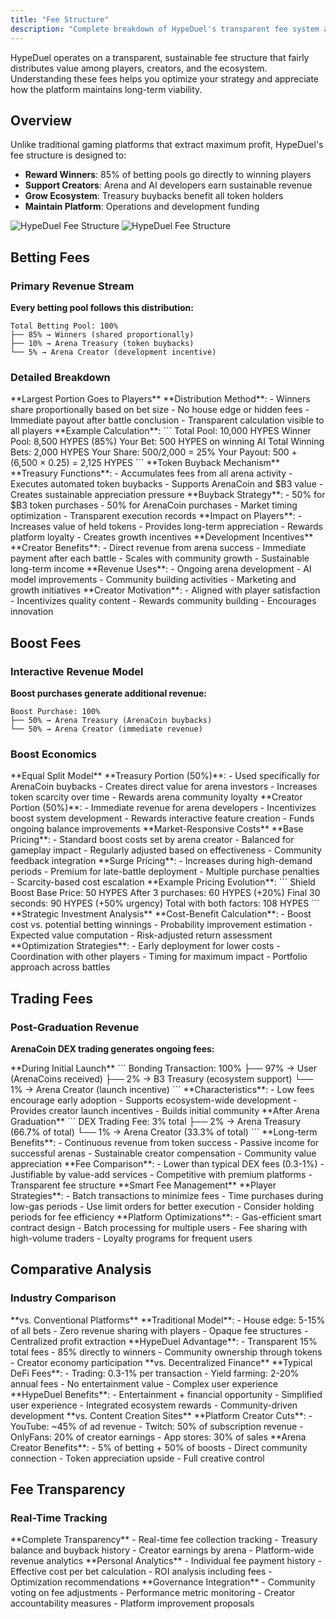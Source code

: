 ```yaml
---
title: "Fee Structure"
description: "Complete breakdown of HypeDuel's transparent fee system and revenue distribution model"
---
```


HypeDuel operates on a transparent, sustainable fee structure that fairly distributes value among players, creators, and the ecosystem. Understanding these fees helps you optimize your strategy and appreciate how the platform maintains long-term viability.

## Overview

Unlike traditional gaming platforms that extract maximum profit, HypeDuel's fee structure is designed to:

- **Reward Winners**: 85% of betting pools go directly to winning players
- **Support Creators**: Arena and AI developers earn sustainable revenue
- **Grow Ecosystem**: Treasury buybacks benefit all token holders
- **Maintain Platform**: Operations and development funding

<img className="block dark:hidden" src="/images/fee-structure-overview-light.png" alt="HypeDuel Fee Structure" />
<img className="hidden dark:block" src="/images/fee-structure-overview-dark.png" alt="HypeDuel Fee Structure" />

## Betting Fees

### Primary Revenue Stream

**Every betting pool follows this distribution:**

```
Total Betting Pool: 100%
├── 85% → Winners (shared proportionally)
├── 10% → Arena Treasury (token buybacks)
└── 5% → Arena Creator (development incentive)
```

### Detailed Breakdown

<Tabs>
  <Tab title="Winner Payouts (85%)">
    **Largest Portion Goes to Players** **Distribution Method**: - Winners share proportionally based on bet size - No
    house edge or hidden fees - Immediate payout after battle conclusion - Transparent calculation visible to all
    players **Example Calculation**: ``` Total Pool: 10,000 HYPES Winner Pool: 8,500 HYPES (85%) Your Bet: 500 HYPES on
    winning AI Total Winning Bets: 2,000 HYPES Your Share: 500/2,000 = 25% Your Payout: 500 + (6,500 × 0.25) = 2,125
    HYPES ```
  </Tab>

<Tab title="Arena Treasury (10%)">
  **Token Buyback Mechanism** **Treasury Functions**: - Accumulates fees from all arena activity - Executes automated
  token buybacks - Supports ArenaCoin and $B3 value - Creates sustainable appreciation pressure **Buyback Strategy**: -
  50% for $B3 token purchases - 50% for ArenaCoin purchases - Market timing optimization - Transparent execution records
  **Impact on Players**: - Increases value of held tokens - Provides long-term appreciation - Rewards platform loyalty -
  Creates growth incentives
</Tab>

  <Tab title="Arena Creator (5%)">
    **Development Incentives** **Creator Benefits**: - Direct revenue from arena success - Immediate payment after each
    battle - Scales with community growth - Sustainable long-term income **Revenue Uses**: - Ongoing arena development -
    AI model improvements - Community building activities - Marketing and growth initiatives **Creator Motivation**: -
    Aligned with player satisfaction - Incentivizes quality content - Rewards community building - Encourages innovation
  </Tab>
</Tabs>

## Boost Fees

### Interactive Revenue Model

**Boost purchases generate additional revenue:**

```
Boost Purchase: 100%
├── 50% → Arena Treasury (ArenaCoin buybacks)
└── 50% → Arena Creator (immediate revenue)
```

### Boost Economics

<AccordionGroup>
  <Accordion title="Revenue Distribution">
    **Equal Split Model** **Treasury Portion (50%)**: - Used specifically for ArenaCoin buybacks - Creates direct value
    for arena investors - Increases token scarcity over time - Rewards arena community loyalty **Creator Portion
    (50%)**: - Immediate revenue for arena developers - Incentivizes boost system development - Rewards interactive
    feature creation - Funds ongoing balance improvements
  </Accordion>

<Accordion title="Dynamic Pricing">
  **Market-Responsive Costs** **Base Pricing**: - Standard boost costs set by arena creator - Balanced for gameplay
  impact - Regularly adjusted based on effectiveness - Community feedback integration **Surge Pricing**: - Increases
  during high-demand periods - Premium for late-battle deployment - Multiple purchase penalties - Scarcity-based cost
  escalation **Example Pricing Evolution**: ``` Shield Boost Base Price: 50 HYPES After 3 purchases: 60 HYPES (+20%)
  Final 30 seconds: 90 HYPES (+50% urgency) Total with both factors: 108 HYPES ```
</Accordion>

  <Accordion title="ROI Considerations">
    **Strategic Investment Analysis** **Cost-Benefit Calculation**: - Boost cost vs. potential betting winnings -
    Probability improvement estimation - Expected value computation - Risk-adjusted return assessment **Optimization
    Strategies**: - Early deployment for lower costs - Coordination with other players - Timing for maximum impact -
    Portfolio approach across battles
  </Accordion>
</AccordionGroup>

## Trading Fees

### Post-Graduation Revenue

**ArenaCoin DEX trading generates ongoing fees:**

<Tabs>
  <Tab title="Bonding Phase Fees">
    **During Initial Launch** ``` Bonding Transaction: 100% ├── 97% → User (ArenaCoins received) ├── 2% → B3 Treasury
    (ecosystem support) └── 1% → Arena Creator (launch incentive) ``` **Characteristics**: - Low fees encourage early
    adoption - Supports ecosystem-wide development - Provides creator launch incentives - Builds initial community
  </Tab>

<Tab title="DEX Trading Fees">
  **After Arena Graduation** ``` DEX Trading Fee: 3% total ├── 2% → Arena Treasury (66.7% of total) └── 1% → Arena
  Creator (33.3% of total) ``` **Long-term Benefits**: - Continuous revenue from token success - Passive income for
  successful arenas - Sustainable creator compensation - Community value appreciation **Fee Comparison**: - Lower than
  typical DEX fees (0.3-1%) - Justifiable by value-add services - Competitive with premium platforms - Transparent fee
  structure
</Tab>

  <Tab title="Fee Optimization">
    **Smart Fee Management** **Player Strategies**: - Batch transactions to minimize fees - Time purchases during
    low-gas periods - Use limit orders for better execution - Consider holding periods for fee efficiency **Platform
    Optimizations**: - Gas-efficient smart contract design - Batch processing for multiple users - Fee sharing with
    high-volume traders - Loyalty programs for frequent users
  </Tab>
</Tabs>

## Comparative Analysis

### Industry Comparison

<AccordionGroup>
  <Accordion title="Traditional Gaming">
    **vs. Conventional Platforms** **Traditional Model**: - House edge: 5-15% of all bets - Zero revenue sharing with
    players - Opaque fee structures - Centralized profit extraction **HypeDuel Advantage**: - Transparent 15% total fees
    - 85% directly to winners - Community ownership through tokens - Creator economy participation
  </Accordion>

<Accordion title="DeFi Platforms">
  **vs. Decentralized Finance** **Typical DeFi Fees**: - Trading: 0.3-1% per transaction - Yield farming: 2-20% annual
  fees - No entertainment value - Complex user experience **HypeDuel Benefits**: - Entertainment + financial opportunity
  - Simplified user experience - Integrated ecosystem rewards - Community-driven development
</Accordion>

  <Accordion title="Creator Platforms">
    **vs. Content Creation Sites** **Platform Creator Cuts**: - YouTube: ~45% of ad revenue - Twitch: 50% of
    subscription revenue - OnlyFans: 20% of creator earnings - App stores: 30% of sales **Arena Creator Benefits**: - 5%
    of betting + 50% of boosts - Direct community connection - Token appreciation upside - Full creative control
  </Accordion>
</AccordionGroup>

## Fee Transparency

### Real-Time Tracking

<Card title="Public Dashboards" icon="dashboard">
  **Complete Transparency** - Real-time fee collection tracking - Treasury balance and buyback history - Creator
  earnings by arena - Platform-wide revenue analytics
</Card>

<Card title="Player Tools" icon="calculator">
  **Personal Analytics** - Individual fee payment history - Effective cost per bet calculation - ROI analysis including
  fees - Optimization recommendations
</Card>

<Card title="Community Oversight" icon="users">
  **Governance Integration** - Community voting on fee adjustments - Performance metric monitoring - Creator
  accountability measures - Platform improvement proposals
</Card>
